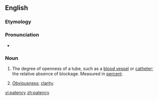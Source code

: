 ==English==

===Etymology===

{{suffix|patent|cy}}

===Pronunciation===
*{{IPA|ˈpeɪtənsi}}

===Noun===
{{en-noun|patenc|ies}}

# {{medicine}} The degree of openness of a tube, such as a [[blood vessel]] or [[catheter]]; the relative absence of blockage.  Measured in [[percent]].
# {{uncountable}} [[obviousness|Obviousness]]; [[clarity]].

[[vi:patency]]
[[zh:patency]]